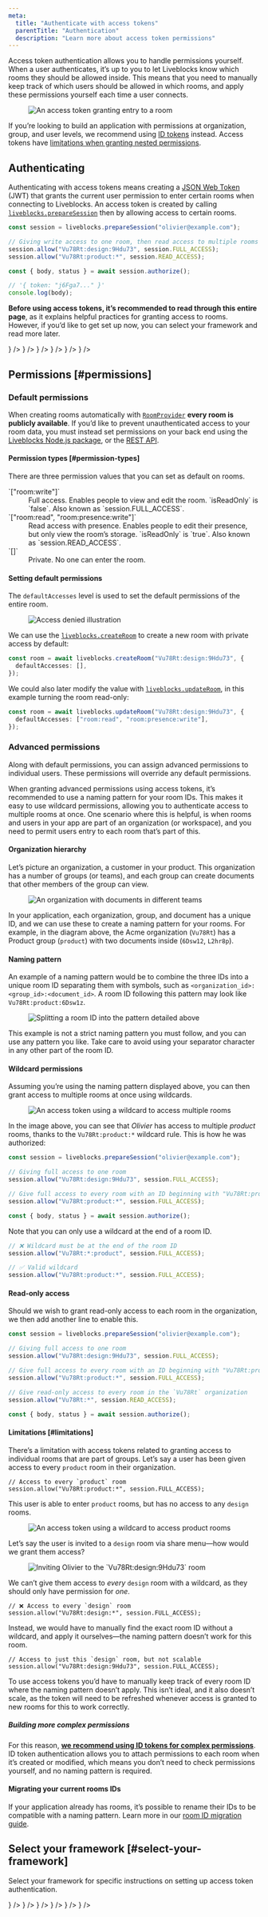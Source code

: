 ```yaml
---
meta:
  title: "Authenticate with access tokens"
  parentTitle: "Authentication"
  description: "Learn more about access token permissions"
---
```


Access token authentication allows you to handle permissions yourself. When a
user authenticates, it’s up to you to let Liveblocks know which rooms they
should be allowed inside. This means that you need to manually keep track of
which users should be allowed in which rooms, and apply these permissions
yourself each time a user connects.

<Figure>
  <Image
    src="/assets/authentication/access-token-enter-room.png"
    alt="An access token granting entry to a room"
    width={1494}
    height={840}
    quality={100}
  />
</Figure>

<Banner title="Looking for more complex permissions?" type="warning">

If you’re looking to build an application with permissions at organization,
group, and user levels, we recommend using
[ID tokens](/docs/authentication/id-token) instead. Access tokens have
[limitations when granting nested permissions](#limitations).

</Banner>

## Authenticating

Authenticating with access tokens means creating a
[JSON Web Token](https://en.wikipedia.org/wiki/JSON_Web_Token) (JWT) that grants
the current user permission to enter certain rooms when connecting to
Liveblocks. An access token is created by calling
[`liveblocks.prepareSession`](/docs/api-reference/liveblocks-node#access-tokens)
then by allowing access to certain rooms.

```ts
const session = liveblocks.prepareSession("olivier@example.com");

// Giving write access to one room, then read access to multiple rooms with a wildcard
session.allow("Vu78Rt:design:9Hdu73", session.FULL_ACCESS);
session.allow("Vu78Rt:product:*", session.READ_ACCESS);

const { body, status } = await session.authorize();

// '{ token: "j6Fga7..." }'
console.log(body);
```

**Before using access tokens, it’s recommended to read through this entire
page**, as it explains helpful practices for granting access to rooms. However,
if you’d like to get set up now, you can select your framework and read more
later.

<ListGrid columns={3}>
  <DocsCard
    title="Next.js"
    href="/docs/authentication/access-token/nextjs"
    visual={<DocsNextjsIcon />}
  />
  <DocsCard
    title="Remix"
    href="/docs/authentication/access-token/remix"
    visual={<DocsRemixIcon />}
  />
  <DocsCard
    title="SvelteKit"
    href="/docs/authentication/access-token/sveltekit"
    visual={<DocsSvelteIcon />}
  />
  <DocsCard
    title="Nuxt.js"
    href="/docs/authentication/access-token/nuxtjs"
    visual={<DocsNuxtjsIcon />}
  />
  <DocsCard
    title="Express"
    href="/docs/authentication/access-token/express"
    visual={<DocsExpressIcon />}
  />
  <DocsCard
    title="Firebase"
    href="/docs/authentication/access-token/firebase"
    visual={<DocsFirebaseIcon />}
  />
</ListGrid>

## Permissions [#permissions]

### Default permissions

When creating rooms automatically with
[`RoomProvider`](/docs/api-reference/liveblocks-react#RoomProvider) **every room
is publicly available**. If you’d like to prevent unauthenticated access to your
room data, you must instead set permissions on your back end using the
[Liveblocks Node.js package](/docs/api-reference/rest-api-endpoints), or the
[REST API](/docs/api-reference/rest-api-endpoints).

#### Permission types [#permission-types]

There are three permission values that you can set as default on rooms.

<dl>
  <dt>`["room:write"]`</dt>
  <dd>
    Full access. Enables people to view and edit the room. `isReadOnly` is
    `false`. Also known as `session.FULL_ACCESS`.
  </dd>
  <dt>`["room:read", "room:presence:write"]`</dt>
  <dd>
    Read access with presence. Enables people to edit their presence, but only
    view the room&rsquo;s storage. `isReadOnly` is `true`. Also known as
    `session.READ_ACCESS`.
  </dd>
  <dt>`[]`</dt>
  <dd>Private. No one can enter the room.</dd>
</dl>

#### Setting default permissions

The `defaultAccesses` level is used to set the default permissions of the entire
room.

<Figure>
  <Image
    src="/assets/managing-rooms/rooms-access-denied.png"
    alt="Access denied illustration"
    width={820}
    height={412}
  />
</Figure>

We can use the
[`liveblocks.createRoom`](/docs/api-reference/rest-api-endpoints#post-rooms) to
create a new room with private access by default:

```ts highlight="2"
const room = await liveblocks.createRoom("Vu78Rt:design:9Hdu73", {
  defaultAccesses: [],
});
```

We could also later modify the value with
[`liveblocks.updateRoom`](/docs/api-reference/liveblocks-node#post-rooms-roomId),
in this example turning the room read-only:

```ts highlight="2"
const room = await liveblocks.updateRoom("Vu78Rt:design:9Hdu73", {
  defaultAccesses: ["room:read", "room:presence:write"],
});
```

### Advanced permissions

Along with default permissions, you can assign advanced permissions to
individual users. These permissions will override any default permissions.

When granting advanced permissions using access tokens, it’s recommended to use
a naming pattern for your room IDs. This makes it easy to use wildcard
permissions, allowing you to authenticate access to multiple rooms at once. One
scenario where this is helpful, is when rooms and users in your app are part of
an organization (or workspace), and you need to permit users entry to each room
that’s part of this.

#### Organization hierarchy

Let’s picture an organization, a customer in your product. This organization has
a number of groups (or teams), and each group can create documents that other
members of the group can view.

<Figure>
  <Image
    src="/assets/authentication/room-organizations.png"
    srcDark="/assets/authentication/room-organizations-dark.png"
    alt="An organization with documents in different teams"
    width={1536}
    height={864}
    quality={100}
  />
</Figure>

In your application, each organization, group, and document has a unique ID, and
we can use these to create a naming pattern for your rooms. For example, in the
diagram above, the Acme organization (`Vu78Rt`) has a Product group (`product`)
with two documents inside (`6Dsw12`, `L2hr8p`).

#### Naming pattern

An example of a naming pattern would be to combine the three IDs into a unique
room ID separating them with symbols, such as
`<organization_id>:<group_id>:<document_id>`. A room ID following this pattern
may look like `Vu78Rt:product:6Dsw1z`.

<Figure>
  <Image
    src="/assets/authentication/room-name-pattern.png"
    srcDark="/assets/authentication/room-name-pattern-dark.png"
    alt="Splitting a room ID into the pattern detailed above"
    width={1536}
    height={864}
    quality={100}
  />
</Figure>

<Banner title="Example pattern">

This example is not a strict naming pattern you must follow, and you can use any
pattern you like. Take care to avoid using your separator character in any other
part of the room ID.

</Banner>

#### Wildcard permissions

Assuming you’re using the naming pattern displayed above, you can then grant
access to multiple rooms at once using wildcards.

<Figure>
  <Image
    src="/assets/authentication/access-token-room-naming.png"
    alt="An access token using a wildcard to access multiple rooms"
    width={1494}
    height={840}
    quality={100}
  />
</Figure>

In the image above, you can see that _Olivier_ has access to multiple _product_
rooms, thanks to the `Vu78Rt:product:*` wildcard rule. This is how he was
authorized:

```ts
const session = liveblocks.prepareSession("olivier@example.com");

// Giving full access to one room
session.allow("Vu78Rt:design:9Hdu73", session.FULL_ACCESS);

// Give full access to every room with an ID beginning with "Vu78Rt:product:"
session.allow("Vu78Rt:product:*", session.FULL_ACCESS);

const { body, status } = await session.authorize();
```

Note that you can only use a wildcard at the end of a room ID.

```jsx
// ❌ Wildcard must be at the end of the room ID
session.allow("Vu78Rt:*:product", session.FULL_ACCESS);

// ✅ Valid wildcard
session.allow("Vu78Rt:product:*", session.FULL_ACCESS);
```

#### Read-only access

Should we wish to grant read-only access to each room in the organization, we
then add another line to enable this.

```ts highlight="9-10"
const session = liveblocks.prepareSession("olivier@example.com");

// Giving full access to one room
session.allow("Vu78Rt:design:9Hdu73", session.FULL_ACCESS);

// Give full access to every room with an ID beginning with "Vu78Rt:product:"
session.allow("Vu78Rt:product:*", session.FULL_ACCESS);

// Give read-only access to every room in the `Vu78Rt` organization
session.allow("Vu78Rt:*", session.READ_ACCESS);

const { body, status } = await session.authorize();
```

#### Limitations [#limitations]

There’s a limitation with access tokens related to granting access to individual
rooms that are part of groups. Let’s say a user has been given access to every
`product` room in their organization.

```tsx
// Access to every `product` room
session.allow("Vu78Rt:product:*", session.FULL_ACCESS);
```

This user is able to enter `product` rooms, but has no access to any `design`
rooms.

<Figure>
  <Image
    src="/assets/authentication/access-token-product-access.png"
    alt="An access token using a wildcard to access product rooms"
    width={1494}
    height={840}
    quality={100}
  />
</Figure>

Let’s say the user is invited to a `design` room via share menu—how would we
grant them access?

<Figure>
  <Image
    src="/assets/authentication/access-token-room-invite.png"
    alt="Inviting Olivier to the `Vu78Rt:design:9Hdu73` room"
    width={1494}
    height={840}
    quality={100}
  />
</Figure>

We can’t give them access to _every_ `design` room with a wildcard, as they
should only have permission for _one_.

```tsx
// ❌ Access to every `design` room
session.allow("Vu78Rt:design:*", session.FULL_ACCESS);
```

Instead, we would have to manually find the exact room ID without a wildcard,
and apply it ourselves—the naming pattern doesn’t work for this room.

```tsx
// Access to just this `design` room, but not scalable
session.allow("Vu78Rt:design:9Hdu73", session.FULL_ACCESS);
```

To use access tokens you’d have to manually keep track of every room ID where
the naming pattern doesn’t apply. This isn’t ideal, and it also doesn’t scale,
as the token will need to be refreshed whenever access is granted to new rooms
for this to work correctly.

##### Building more complex permissions

For this reason,
**[we recommend using ID tokens for complex permissions](/docs/authentication/id-token)**.
ID token authentication allows you to attach permissions to each room when it’s
created or modified, which means you don’t need to check permissions yourself,
and no naming pattern is required.

#### Migrating your current rooms IDs

If your application already has rooms, it’s possible to rename their IDs to be
compatible with a naming pattern. Learn more in our
[room ID migration guide](/docs/guides/how-to-rename-room-ids-and-successfully-migrate-users).

## Select your framework [#select-your-framework]

Select your framework for specific instructions on setting up access token
authentication.

<ListGrid columns={3}>
  <DocsCard
    title="Next.js"
    href="/docs/authentication/access-token/nextjs"
    visual={<DocsNextjsIcon />}
  />
  <DocsCard
    title="Remix"
    href="/docs/authentication/access-token/remix"
    visual={<DocsRemixIcon />}
  />
  <DocsCard
    title="SvelteKit"
    href="/docs/authentication/access-token/sveltekit"
    visual={<DocsSvelteIcon />}
  />
  <DocsCard
    title="Nuxt.js"
    href="/docs/authentication/access-token/nuxtjs"
    visual={<DocsNuxtjsIcon />}
  />
  <DocsCard
    title="Express"
    href="/docs/authentication/access-token/express"
    visual={<DocsExpressIcon />}
  />
  <DocsCard
    title="Firebase"
    href="/docs/authentication/access-token/firebase"
    visual={<DocsFirebaseIcon />}
  />
</ListGrid>
